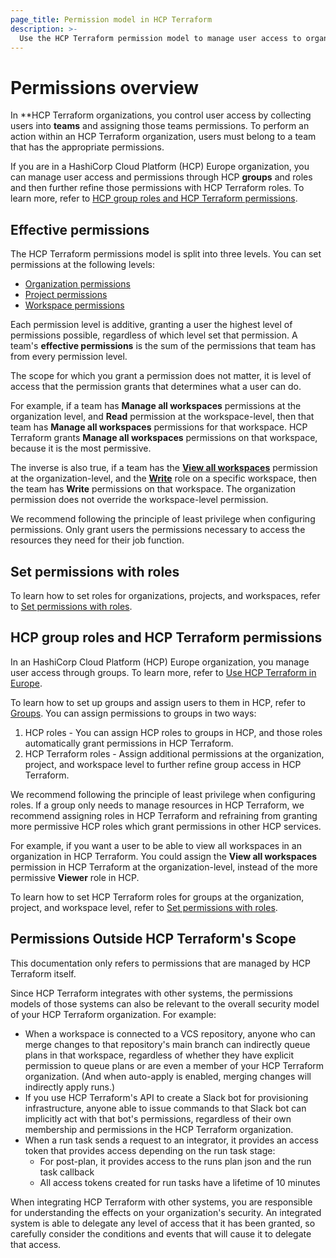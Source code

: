 ```yaml
---
page_title: Permission model in HCP Terraform
description: >-
  Use the HCP Terraform permission model to manage user access to organizations, projects, and workspaces.
---
```


# Permissions overview

In **HCP Terraform organizations, you control user access by collecting users into **teams** and assigning those teams permissions. To perform an action within an HCP Terraform organization, users must belong to a team that has the appropriate permissions.

<!-- BEGIN: TFC:only name:hcp-eu -->

If you are in a HashiCorp Cloud Platform (HCP) Europe organization, you can manage user access and permissions through HCP **groups** and roles and then further refine those permissions with HCP Terraform roles. To learn more, refer to [HCP group roles and HCP Terraform permissions](#hcp-group-roles-and-hcp-terraform-permissions).

<!-- END: TFC:only name:hcp-eu -->

## Effective permissions

The HCP Terraform permissions model is split into three levels. You can set permissions at the following levels:
- [Organization permissions](/terraform/cloud-docs/users-teams-organizations/permissions/organization)
- [Project permissions](/terraform/cloud-docs/users-teams-organizations/permissions/project)
- [Workspace permissions](/terraform/cloud-docs/users-teams-organizations/permissions/workspace)

Each permission level is additive, granting a user the highest level of permissions possible, regardless of which level set that permission. A team's **effective permissions** is the sum of the permissions that team has from every permission level.

The scope for which you grant a permission does not matter, it is level of access that the permission grants that determines what a user can do.

For example, if a team has **Manage all workspaces** permissions at the organization level, and  **Read** permission at the workspace-level, then that team has **Manage all workspaces** permissions for that workspace. HCP Terraform grants **Manage all workspaces** permissions on that workspace, because it is the most permissive.

The inverse is also true, if a team has the **[View all workspaces](/terraform/cloud-docs/users-teams-organizations/permissions/organization#view-all-workspaces)** permission at the organization-level, and the [**Write**](/terraform/cloud-docs/users-teams-organizations/permissions/workspace#write-role) role on a specific workspace, then the team has **Write** permissions on that workspace. The organization permission does not override the workspace-level permission.

We recommend following the principle of least privilege when configuring permissions. Only grant users the permissions necessary to access the resources they need for their job function.

<!-- BEGIN: TFC:only name:hcp-eu -->

## Set permissions with roles

To learn how to set roles for organizations, projects, and workspaces, refer to [Set permissions with roles](/terraform/cloud-docs/users-teams-organizations/permissions/set-roles).

## HCP group roles and HCP Terraform permissions

In an HashiCorp Cloud Platform (HCP) Europe organization, you manage user access through groups. To learn more, refer to [Use HCP Terraform in Europe](/terraform/cloud-docs/europe).

To learn how to set up groups and assign users to them in HCP, refer to [Groups](/hcp/docs/hcp/iam/groups). You can assign permissions to groups in two ways:

1. HCP roles - You can assign HCP roles to groups in HCP, and those roles automatically grant permissions in HCP Terraform.
2. HCP Terraform roles - Assign additional permissions at the organization, project, and workspace level to further refine group access in HCP Terraform.

We recommend following the principle of least privilege when configuring roles. If a group only needs to manage resources in HCP Terraform, we recommend assigning roles in HCP Terraform and refraining from granting more permissive HCP roles which grant permissions in other HCP services.

For example, if you want a user to be able to view all workspaces in an organization in HCP Terraform. You could assign the **View all workspaces** permission in HCP Terraform at the organization-level, instead of the more permissive **Viewer** role in HCP.

To learn how to set HCP Terraform roles for groups at the organization, project, and workspace level, refer to [Set permissions with roles](/terraform/cloud-docs/users-teams-organizations/permissions/set-roles).

<!-- END: TFC:only name:hcp-eu -->

## Permissions Outside HCP Terraform's Scope

This documentation only refers to permissions that are managed by HCP Terraform itself.

Since HCP Terraform integrates with other systems, the permissions models of those systems can also be relevant to the overall security model of your HCP Terraform organization. For example:

- When a workspace is connected to a VCS repository, anyone who can merge changes to that repository's main branch can indirectly queue plans in that workspace, regardless of whether they have explicit permission to queue plans or are even a member of your HCP Terraform organization. (And when auto-apply is enabled, merging changes will indirectly apply runs.)
- If you use HCP Terraform's API to create a Slack bot for provisioning infrastructure, anyone able to issue commands to that Slack bot can implicitly act with that bot's permissions, regardless of their own membership and permissions in the HCP Terraform organization.
- When a run task sends a request to an integrator, it provides an access token that provides access depending on the run task stage:
  - For post-plan, it provides access to the runs plan json and the run task callback
  - All access tokens created for run tasks have a lifetime of 10 minutes

When integrating HCP Terraform with other systems, you are responsible for understanding the effects on your organization's security. An integrated system is able to delegate any level of access that it has been granted, so carefully consider the conditions and events that will cause it to delegate that access.
